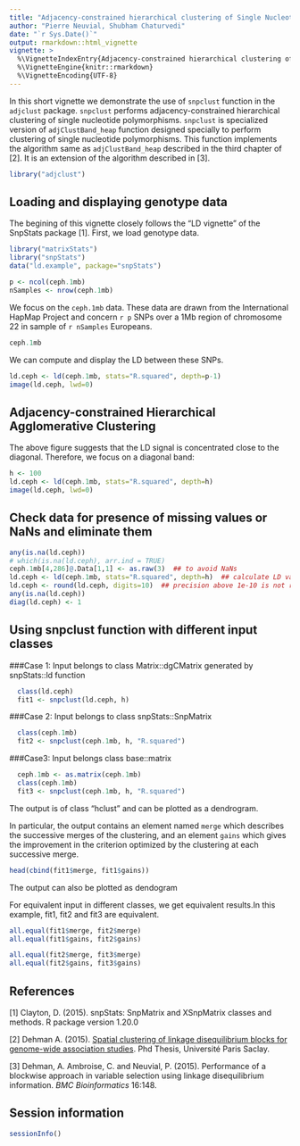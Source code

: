 ```yaml
---
title: "Adjacency-constrained hierarchical clustering of Single Nucleotide Polymorphisms"
author: "Pierre Neuvial, Shubham Chaturvedi"
date: "`r Sys.Date()`"
output: rmarkdown::html_vignette
vignette: >
  %\VignetteIndexEntry{Adjacency-constrained hierarchical clustering of Single Nucleotide Polymorphisms}
  %\VignetteEngine{knitr::rmarkdown}
  %\VignetteEncoding{UTF-8}
---
```


In this short vignette we demonstrate the use of `snpclust` function in the `adjclust` package. `snpclust` performs adjacency-constrained hierarchical clustering of single nucleotide polymorphisms. `snpclust` is specialized version of `adjClustBand_heap` function designed specially to perform clustering of single nucleotide polymorphisms. This function implements the algorithm same as `adjClustBand_heap` described in the third chapter of [2]. It is an extension of the algorithm described in [3].  


```r
library("adjclust")
```

## Loading and displaying genotype data

The begining of this vignette closely follows the "LD vignette" of the SnpStats package [1]. First, we load genotype data.

```r
library("matrixStats")
library("snpStats")
data("ld.example", package="snpStats")
```

```r
p <- ncol(ceph.1mb)
nSamples <- nrow(ceph.1mb)
```

We focus on the `ceph.1mb` data. These data are drawn from the International HapMap Project and concern `r p` SNPs over a 1Mb region of chromosome 22 in sample of `r nSamples` Europeans.

```r
ceph.1mb
```

We can compute and display the LD between these SNPs.

```r
ld.ceph <- ld(ceph.1mb, stats="R.squared", depth=p-1)
image(ld.ceph, lwd=0)
```

## Adjacency-constrained Hierarchical Agglomerative Clustering

The above figure suggests that the LD signal is concentrated close to the diagonal. Therefore, we focus on a diagonal band:

```r
h <- 100
ld.ceph <- ld(ceph.1mb, stats="R.squared", depth=h)
image(ld.ceph, lwd=0)
```

## Check data for presence of missing values or NaNs and eliminate them

```r
any(is.na(ld.ceph))
# which(is.na(ld.ceph), arr.ind = TRUE)
ceph.1mb[4,286]@.Data[1,1] <- as.raw(3)  ## to avoid NaNs
ld.ceph <- ld(ceph.1mb, stats="R.squared", depth=h)  ## calculate LD values again after NaN correction
ld.ceph <- round(ld.ceph, digits=10)  ## precision above 1e-10 is not required for this example
any(is.na(ld.ceph))
diag(ld.ceph) <- 1
```

## Using snpclust function with different input classes

###Case 1: Input belongs to class Matrix::dgCMatrix generated by snpStats::ld function
```r
  class(ld.ceph)
  fit1 <- snpclust(ld.ceph, h)
```

###Case 2: Input belongs to class snpStats::SnpMatrix

```r
  class(ceph.1mb)
  fit2 <- snpclust(ceph.1mb, h, "R.squared")  
```

###Case3: Input belongs class base::matrix

```r
  ceph.1mb <- as.matrix(ceph.1mb)
  class(ceph.1mb)
  fit3 <- snpclust(ceph.1mb, h, "R.squared")  
```
  
The output is of class "hclust" and can be plotted as a dendrogram.


In particular, the output contains an element named `merge` which describes the successive merges of the clustering, and an element `gains` which gives the improvement in the criterion optimized by the clustering at each successive merge.

```r
head(cbind(fit1$merge, fit1$gains))
```

The output can also be plotted as dendogram

For equivalent input in different classes, we get equivalent results.In this example, fit1, fit2 and fit3 are equivalent.

```r
all.equal(fit1$merge, fit2$merge)
all.equal(fit1$gains, fit2$gains)

all.equal(fit2$merge, fit3$merge)
all.equal(fit2$gains, fit3$gains)
```

## References

[1] Clayton, D. (2015). snpStats: SnpMatrix and XSnpMatrix classes and methods. R package version 1.20.0

[2] Dehman A. (2015). [Spatial clustering of linkage disequilibrium blocks for genome-wide association studies](https://tel.archives-ouvertes.fr/tel-01288568/). Phd Thesis, Université Paris Saclay.

[3] Dehman, A. Ambroise, C. and Neuvial, P. (2015). Performance of a blockwise approach in variable selection using linkage disequilibrium information. *BMC Bioinformatics* 16:148.

## Session information

```r
sessionInfo()
```
